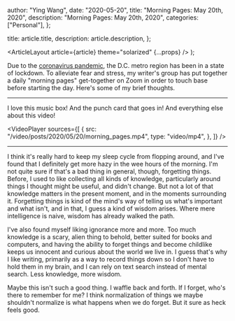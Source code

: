 
  author: "Ying Wang",
  date: "2020-05-20",
  title: "Morning Pages: May 20th, 2020",
  description: "Morning Pages: May 20th, 2020",
  categories: ["Personal"],
};

  title: article.title,
  description: article.description,
};

  <ArticleLayout article={article} theme="solarized" {...props} />
);

Due to the [coronavirus
pandemic](https://en.wikipedia.org/wiki/2019-20_coronavirus_pandemic), the D.C.
metro region has been in a state of lockdown. To alleviate fear and stress, my
writer's group has put together a daily "morning pages" get-together on Zoom in
order to touch base before starting the day. Here's some of my brief thoughts.

---

I love this music box! And the punch card that goes in! And everything else
about this video!

<VideoPlayer
  sources={[
    {
      src: "/video/posts/2020/05/20/morning_pages.mp4",
      type: "video/mp4",
    },
  ]}
/>

---

I think it's really hard to keep my sleep cycle from flopping around, and I've
found that I definitely get more hazy in the wee hours of the morning. I'm not
quite sure if that's a bad thing in general, though, forgetting things. Before,
I used to like collecting all kinds of knowledge, particularly around things I
thought might be useful, and didn't change. But not a lot of that knowledge
matters in the present moment, and in the moments surrounding it. Forgetting
things is kind of the mind's way of telling us what's important and what isn't,
and in that, I guess a kind of wisdom arises. Where mere intelligence is naive,
wisdom has already walked the path.

I've also found myself liking ignorance more and more. Too much knowledge is a
scary, alien thing to behold, better suited for books and computers, and having
the ability to forget things and become childlike keeps us innocent and curious
about the world we live in. I guess that's why I like writing, primarily as a
way to record things down so I don't have to hold them in my brain, and I can
rely on text search instead of mental search. Less knowledge, more wisdom.

Maybe this isn't such a good thing. I waffle back and forth. If I forget, who's
there to remember for me? I think normalization of things we maybe shouldn't
normalize is what happens when we do forget. But it sure as heck feels good.
